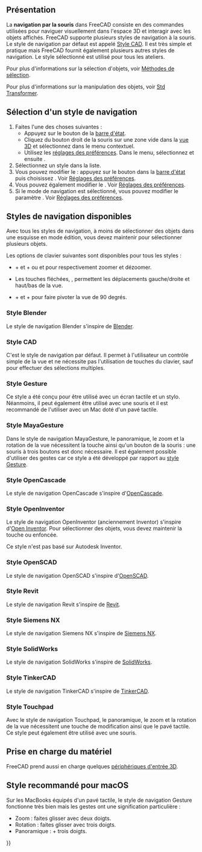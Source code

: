 <languages/>

{{Docnav/fr
|[[Getting_started/fr|Premiers pas]]
|[[Selection_methods/fr|Méthodes de sélection]]
}}

{{TOCright}}

<span id="Overview"></span>
== Présentation ==

La '''navigation par la souris''' dans FreeCAD consiste en des commandes utilisées pour naviguer visuellement dans l'espace 3D et interagir avec les objets affichés. FreeCAD supporte plusieurs styles de navigation à la souris. Le style de navigation par défaut est appelé [[#Style_CAD|Style CAD]]. Il est très simple et pratique mais FreeCAD fournit également plusieurs autres styles de navigation. Le style sélectionné est utilisé pour tous les ateliers.

Pour plus d'informations sur la sélection d'objets, voir [[Selection_methods/fr|Méthodes de sélection]].

Pour plus d'informations sur la manipulation des objets, voir [[Std_TransformManip/fr|Std Transformer]].

<span id="Selecting_a_navigation_style"></span>
== Sélection d'un style de navigation ==

# Faites l'une des choses suivantes :
#* Appuyez sur le bouton {{Button|[[File:NavigationCAD_dark.svg|16px]]}} de la [[Status_bar/fr|barre d'état]].
#* Cliquez du bouton droit de la souris sur une zone vide dans la [[3D_view/fr|vue 3D]] et sélectionnez {{MenuCommand|Styles de navigation}} dans le menu contextuel.
#* Utilisez les [[Preferences_Editor/fr#Navigation|réglages des préférences]]. Dans le menu, sélectionnez {{MenuCommand|Édition → Préférences}} et ensuite {{MenuCommand|Affichage → Navigation → Navigation 3D}}.
# Sélectionnez un style dans la liste.
# Vous pouvez modifier le {{MenuCommand|style d'orbite}} : appuyez sur le bouton {{Button|[[File:NavigationCAD_dark.svg|16px]]}} dans la [[Status_bar/fr|barre d'état]] puis choisissez {{MenuCommand|Paramètres → Style d'orbite}}. Voir [[Preferences_Editor/fr#Navigation|Réglages des préférences]].
# Vous pouvez également modifier le {{MenuCommand|mode de rotation}}. Voir [[Preferences_Editor/fr#Navigation|Réglages des préférences]].
# Si le mode de navigation {{MenuCommand|CAD}} est sélectionné, vous pouvez modifier le paramètre {{MenuCommand|Permettre l'animation}}. Voir [[Preferences_Editor/fr#Navigation|Réglages des préférences]].

<span id="Available_navigation_styles"></span>
== Styles de navigation disponibles ==

Avec tous les styles de navigation, à moins de sélectionner des objets dans une esquisse en mode édition, vous devez maintenir {{KEY|Ctrl}} pour sélectionner plusieurs objets.

Les options de clavier suivantes sont disponibles pour tous les styles :

* {{KEY|Ctrl}} + {{ASCII|43}} et {{KEY|Ctrl}} + {{ASCII|22}} ou {{KEY|PgUp}} et {{KEY|PgDn}} pour respectivement zoomer et dézoomer.
* Les touches fléchées, {{ASCII|17}}{{ASCII|16}}{{ASCII|30}}{{ASCII|31}}, permettent les déplacements gauche/droite et haut/bas de la vue.
* {{KEY|Shift}} + {{ASCII|17}} et {{KEY|Maj}} + {{ASCII|16}} pour faire pivoter la vue de 90 degrés.

<span id="Blender_navigation"></span>
=== Style Blender ===

Le style de navigation Blender s'inspire de [https://www.blender.org Blender].

{{Blender Navigation
|Select_name=Sélection
|Zoom_name=Zoom
|Rotate_view_name=Rotation de la vue
|Pan_name=Panorama

|Shift={{KEY|Maj}}

|Select_text=Cliquez avec le bouton gauche de la souris sur l'objet que vous souhaitez sélectionner.

|Zoom_text=Utilisez la molette de la souris pour zoomer et dézoomer.

Cliquez sur le bouton du milieu de la souris recentre la vue sur l'emplacement du pointeur.

|Rotate_view_text=Maintenez enfoncé le bouton central de la souris, puis déplacez le pointeur.

|Pan_text=Maintenez enfoncé {{KEY|Maj}} et le bouton central de la souris, puis déplacez le pointeur.

Vous pouvez également maintenir enfoncé les boutons gauche et droit de la souris, et déplacer le pointeur.
}}

<span id="CAD_navigation"></span>
===Style CAD===

C'est le style de navigation par défaut. Il permet à l'utilisateur un contrôle simple de la vue et ne nécessite pas l'utilisation de touches du clavier, sauf pour effectuer des sélections multiples.

{{CAD Navigation
|Select_name=Sélection
|Zoom_name=Zoom
|Rotate_view_name=Rotation<br>1ère méthode
|Rotate_view_alt_name=Rotation<br>Méthode alternative
|Pan_name=Panorama

|Ctrl={{KEY|Ctrl}}
|Shift={{KEY|Maj}}

|Select_text=Cliquez avec le bouton gauche de la souris sur l'objet que vous souhaitez sélectionner.

|Zoom_text=Utilisez la molette de la souris pour zoomer et dézoomer.

Cliquez sur le bouton central de la souris recentre la vue sur l'emplacement du pointeur.

|Rotate_view_text=Maintenez enfoncé le bouton central de la souris, puis appuyez et maintenez le bouton gauche de la souris, puis déplacez le pointeur.

Si les boutons sont relâchés avant que vous n'arrêtiez le mouvement de la souris, la vue continue de tourner, si cette option est activée.

|Rotate_view_alt_text=Maintenez enfoncé le bouton central de la souris enfoncé, appuyez ensuite sur le bouton droit de la souris, puis déplacez le pointeur.

Avec cette méthode, le bouton central de la souris peut être relâché si vous maintenez le bouton droit de la souris enfoncé.

Les utilisateurs qui utilisent la souris avec leur main droite peuvent trouver cette méthode plus facile que la première.

|Pan_text=Maintenez enfoncé le bouton central de la souris, puis déplacez le pointeur.

|Zoom_mode_text=Mode zoom : maintenez enfoncés {{KEY|Ctrl}} et {{KEY|Maj}}, appuyez une fois sur le bouton droit de la souris, puis déplacez le pointeur.

|Rotate_view_mode_text=Mode rotation: maintenez enfoncé {{KEY|Maj}}, appuyez une fois sur le bouton droit de la souris, puis déplacez le pointeur.

|Pan_mode_text=Mode panoramique : maintenez enfoncé {{KEY|Ctrl}}, appuyez une fois sur le bouton droit de la souris, puis déplacez le pointeur.
}}

<span id="Gesture_navigation"></span>
=== Style Gesture ===

Ce style a été conçu pour être utilisé avec un écran tactile et un stylo. Néanmoins, il peut également être utilisé avec une souris et il est recommandé de l'utiliser avec un Mac doté d'un pavé tactile.

{{Gesture Navigation
|Select_name=Sélection
|Zoom_name=Zoom
|Rotate_view_name=Rotation de la vue
|Pan_name=Panorama
|Tilt_view_name=Basculement de la vue

|Select_text=Cliquez avec le bouton gauche de la souris sur l'objet que vous souhaitez sélectionner.

|Zoom_text=Utilisez la molette de la souris pour zoomer et dézoomer.

Cliquez sur le bouton central de la souris recentre la vue sur l'emplacement du pointeur. Vous pouvez également diriger le pointeur et appuyer sur la touche {{KEY|H}} du clavier.

|Rotate_view_text=Maintenez enfoncé le bouton gauche de la souris, puis déplacez le pointeur.
Dans [[Sketcher_Workbench/fr|Sketcher]] et les autres modes d'édition, ce comportement est désactivé. Maintenez enfoncé {{KEY|Alt}} en appuyant sur le bouton de la souris pour passer en mode rotation.

|Pan_text=Maintenez enfoncé le bouton droit de la souris, puis déplacez le pointeur.

|Tilt_view_text=Maintenez enfoncés les boutons gauche et droit de la souris, puis déplacez le pointeur latéralement.

|Select_gesture_text=Tapotez pour sélectionner.

|Zoom_gesture_text=Faites glisser deux doigts (pincement) pour les rapprocher ou les éloigner.

|Rotate_view_gesture_text=Glissez avec un doigt pour faire pivoter.

Maintenez enfoncé {{KEY|Alt}} si vous êtes dans [[Sketcher_Workbench/fr|Sketcher]].

|Pan_gesture_text=Faites glisser avec deux doigts.

Vous pouvez également tapoter et maintenir, puis glisser. Cela simule le panoramique avec le bouton droit de la souris.

|Tilt_view_gesture_text=Faites pivoter la ligne imaginaire formée par deux points de contact.

Cette méthode est désactivée par défaut. Pour l'activer, allez dans {{MenuCommand|Édition → Préférences → Affichage → Navigation}} puis décochez la case "Désactiver l’inclinaison par geste de l’écran tactile".
}}

<span id="Maya-Gesture_navigation"></span>
=== Style MayaGesture ===

Dans le style de navigation MayaGesture, le panoramique, le zoom et la rotation de la vue nécessitent la touche {{KEY|Alt}} ainsi qu'un bouton de la souris : une souris à trois boutons est donc nécessaire. Il est également possible d'utiliser des gestes car ce style a été développé par rapport au [[#Style_Gesture|style Gesture]].

{{MayaGesture Navigation
|Select_name=Sélection
|Zoom_name=Zoom
|Rotate_view_name=Rotation de la vue
|Pan_name=Panorama
|Tilt_view_name=Basculement de la vue

|Alt={{KEY|Alt}}

|Select_text=Cliquez avec le bouton gauche de la souris sur l'objet que vous souhaitez sélectionner.

|Zoom_text=Utilisez la molette de la souris pour zoomer et dézoomer.

Vous pouvez également maintenir enfoncé {{KEY|Alt}} et le bouton droit de la souris, puis déplacer le pointeur.

Cliquez sur le bouton central de la souris recentre la vue sur l'emplacement du pointeur. Vous pouvez également diriger le pointeur et appuyer sur la touche {{KEY|H}} du clavier.

|Rotate_view_text=Maintenez enfoncé {{KEY|Alt}} et le bouton gauche de la souris, puis déplacez le pointeur.

|Pan_text=Maintenez enfoncé {{KEY|Alt}} et le bouton central de la souris, puis déplacez le pointeur.

|Tilt_view_text=Maintenez enfoncé {{KEY|Alt}} et les deux boutons gauche et droit de la souris, puis déplacez le pointeur latéralement.
}}

<span id="OpenCascade_navigation"></span>
=== Style OpenCascade ===

Le style de navigation OpenCascade s'inspire d'[https://www.opencascade.com/ OpenCascade].

{{OpenCascade Navigation
|Select_name=Sélection
|Zoom_name=Zoom
|Rotate_view_name=Rotation de la vue
|Pan_name=Panorama

|Ctrl={{KEY|Ctrl}}

|Select_text=Cliquez avec le bouton gauche de la souris sur l'objet que vous souhaitez sélectionner.

|Zoom_text=Utilisez la molette de la souris pour zoomer et dézoomer.

Vous pouvez également maintenir enfoncé {{KEY|Ctrl}} et le bouton gauche de la souris, puis déplacer le pointeur.

|Rotate_view_text=Maintenez enfoncé le bouton central de la souris, appuyez ensuite sur le bouton droit de la souris, puis déplacez le pointeur.

Vous pouvez également maintenir enfoncé {{KEY|Ctrl}} et le bouton droit de la souris, puis déplacer le pointeur.

|Pan_text=Maintenez enfoncé le bouton central de la souris, puis déplacez le pointeur. Il est possible de maintenir {{KEY|Ctrl}}.
}}

<span id="OpenInventor_navigation"></span>
=== Style OpenInventor ===

<div class="mw-translate-fuzzy">
Le style de navigation OpenInventor (anciennement Inventor) s'inspire d'[https://fr.wikipedia.org/wiki/Inventor_(bibliothèque_logicielle) Open Inventor]. Pour sélectionner des objets, vous devez maintenir la touche {{KEY|Maj}} ou {{KEY|Ctrl}} enfoncée.
</div>

Ce style n'est pas basé sur Autodesk Inventor.

{{OpenInventor Navigation
|Select_name=Sélection
|Zoom_name=Zoom
|Rotate_view_name=Rotation de la vue
|Pan_name=Panorama

|Shift={{KEY|Maj}}

|Select_text=Maintenez enfoncé {{KEY|Maj}}, puis appuyez sur le bouton gauche de la souris sur un objet que vous souhaitez sélectionner.

Maintenez enfoncé {{KEY|Ctrl}} à la place pour sélectionner plusieurs objets.

|Zoom_text=Utilisez la molette de la souris pour zoomer et dézoomer.

Vous pouvez également maintenir enfoncé le bouton central de la souris, puis maintenir le bouton gauche de la souris enfoncé et déplacer le pointeur.

Cliquez sur le bouton central de la souris recentre la vue sur l'emplacement du pointeur.

|Rotate_view_text=Maintenez enfoncé le bouton gauche de la souris, puis déplacez le pointeur.

|Pan_text=Maintenez enfoncé le bouton central de la souris, puis déplacez le pointeur.
}}

<span id="OpenSCAD_navigation"></span>
===Style OpenSCAD===

Le style de navigation OpenSCAD s'inspire d'[https://openscad.org/ OpenSCAD].

{{OpenSCAD_Navigation
|Select_name=Sélection
|Zoom_name=Zoom
|Rotate_view_name=Rotation de la vue
|Pan_name=Panorama

|Shift={{KEY|Maj}}

|Select_text=Cliquez avec le bouton gauche de la souris sur l'objet que vous souhaitez sélectionner.

{{VersionMinus/fr|0.21}} Maintenez enfoncés {{KEY|Ctrl}} et {{KEY|Maj}} lorsque vous appuyez sur le bouton de la souris pour faire glisser un objet dans une esquisse en mode édition.

|Zoom_text=Utilisez la molette de la souris pour zoomer et dézoomer.

Vous pouvez également maintenir enfoncé le bouton central de la souris, puis déplacez le pointeur.

Ou maintenir enfoncé {{KEY|Maj}} et le bouton droit de la souris, puis déplacez le pointeur.

|Rotate_view_text=Maintenez enfoncé le bouton gauche de la souris, puis déplacez le pointeur.

Sinon, lorsqu'une esquisse est en mode édition, maintenez enfoncé le bouton central de la souris, puis appuyez sur le bouton droit de la souris et maintenez-le enfoncé, puis déplacez le pointeur.

|Pan_text=Maintenez enfoncé le bouton droit de la souris, puis déplacez le pointeur.
}}

<span id="Revit_navigation"></span>
=== Style Revit ===

Le style de navigation Revit s'inspire de [https://fr.wikipedia.org/wiki/Revit Revit].

{{Revit Navigation
|Select_name=Sélection
|Zoom_name=Zoom
|Rotate_view_name=Rotation de la vue
|Pan_name=Panorama

|Shift={{KEY|Maj}}

|Select_text=Cliquez avec le bouton gauche de la souris sur l'objet que vous souhaitez sélectionner.

|Zoom_text=Utilisez la molette de la souris pour zoomer et dézoomer.

Cliquez sur le bouton central de la souris recentre la vue sur l'emplacement du pointeur.

|Rotate_view_text=Maintenez enfoncé {{KEY|Maj}} et le bouton central de la souris, puis déplacez le pointeur.

Vous pouvez également maintenir enfoncé le bouton central de la souris, puis maintenir enfoncé le bouton droit de la souris et déplacer le pointeur.

|Pan_text=Maintenez enfoncé le bouton central de la souris, puis déplacez le pointeur.

Vous pouvez également maintenir enfoncé les boutons gauche et droit de la souris, et déplacer le pointeur.
}}

<span id="Siemens_NX_navigation"></span>
=== Style Siemens NX ===

{{Version/fr|1.1}}

Le style de navigation Siemens NX s'inspire de [https://fr.wikipedia.org/wiki/NX_(Unigraphics) Siemens NX].

{{SiemensNX_Navigation
|Select_name=Sélection
|Zoom_name=Zoom
|Rotate_view_name=Rotation de la vue
|Pan_name=Panorama

|Shift={{KEY|Maj}}

|Select_text=Cliquez avec le bouton gauche de la souris sur l'objet que vous souhaitez sélectionner.

|Zoom_text=Utilisez la molette de la souris pour zoomer et dézoomer.

Vous pouvez également maintenir enfoncé le bouton central de la souris, puis maintenir le bouton gauche de la souris enfoncé et déplacer le pointeur.

Cliquez sur le bouton central de la souris recentre la vue sur l'emplacement du pointeur.

|Rotate_view_text=Maintenez enfoncé le bouton central de la souris, puis déplacez le pointeur.

|Pan_text=Maintenez enfoncé {{KEY|Maj}} et le bouton central de la souris, puis déplacez le pointeur.

Vous pouvez également maintenir enfoncé le bouton central de la souris, puis aussi le bouton droit, et déplacer le pointeur.
}}

<span id="SolidWorks_navigation"></span>
=== Style SolidWorks ===

{{Version/fr|1.1}}

Le style de navigation SolidWorks s'inspire de [https://en.wikipedia.org/wiki/SolidWorks SolidWorks].

{{SolidWorks_Navigation
|Select_name=Sélection
|Zoom_name=Zoom
|Rotate_view_name=Rotation de la vue
|Pan_name=Panorama

|Ctrl={{KEY|Ctrl}}
|Shift={{KEY|Maj}}

|Select_text=Cliquez avec le bouton gauche de la souris sur l'objet que vous souhaitez sélectionner.

|Zoom_text=Utilisez la molette de la souris pour zoomer et dézoomer.

Vous pouvez également maintenir enfoncé {{KEY|Maj}} et le bouton central de la souris, puis déplacer le pointeur.

Cliquez sur le bouton central de la souris recentre la vue sur l'emplacement du pointeur.

|Rotate_view_text=Maintenez enfoncé le bouton central de la souris, puis déplacez le pointeur.

|Pan_text=Maintenez enfoncé {{KEY|Ctrl}} et le bouton central de la souris, puis déplacez le pointeur.
}}

<span id="TinkerCAD_navigation"></span>
===Style TinkerCAD===

Le style de navigation TinkerCAD s'inspire de [https://fr.wikipedia.org/wiki/Tinkercad TinkerCAD].

{{TinkerCAD Navigation
|Select_name=Sélection
|Zoom_name=Zoom
|Rotate_view_name=Rotation de la vue
|Pan_name=Panorama

|Select_text=Cliquez avec le bouton gauche de la souris sur l'objet que vous souhaitez sélectionner.

|Zoom_text=Utilisez la molette de la souris pour zoomer et dézoomer.

|Rotate_view_text=Maintenez enfoncé le bouton droit de la souris, puis déplacez le pointeur.

|Pan_text=Maintenez enfoncé le bouton central de la souris, puis déplacez le pointeur.
}}

<span id="Touchpad_navigation"></span>
=== Style Touchpad ===

Avec le style de navigation Touchpad, le panoramique, le zoom et la rotation de la vue nécessitent une touche de modification ainsi que le pavé tactile. Ce style peut également être utilisé avec une souris.

{{Touchpad Navigation
|Select_name=Sélection
|Zoom_name=Zoom
|Rotate_view_name=Rotation de la vue
|Pan_name=Panorama

|Ctrl={{KEY|Ctrl}}
|Shift={{KEY|Maj}}
|Alt={{KEY|Alt}}

|Select_text=Cliquez avec le bouton gauche de la souris sur l'objet que vous souhaitez sélectionner.

|Zoom_text=Maintenez enfoncés {{KEY|Ctrl}} et {{KEY|Maj}}, puis déplacez le pointeur.

|Rotate_view_text=Maintenez enfoncé {{KEY|Alt}}, puis déplacez le pointeur.

Vous pouvez également maintenir enfoncé {{KEY|Maj}} et le bouton gauche de la souris, puis déplacer le pointeur.

|Pan_text=Maintenez enfoncé {{KEY|Maj}}, puis déplacez le pointeur.
}}

<span id="Hardware_support"></span>
== Prise en charge du matériel==

FreeCAD prend aussi en charge quelques [[3D_input_devices/fr|périphériques d'entrée 3D]].

<span id="Recommended_navigation_for_macOS"></span>
== Style recommandé pour macOS ==

Sur les MacBooks équipés d'un pavé tactile, le style de navigation Gesture fonctionne très bien mais les gestes ont une signification particulière :
* Zoom : faites glisser avec deux doigts.
* Rotation : faites glisser avec trois doigts.
* Panoramique : {{KEY|Ctrl}} + trois doigts.


{{Docnav/fr
|[[Getting_started/fr|Premiers pas]]
|[[Selection_methods/fr|Méthodes de sélection]]
}}

{{Userdocnavi{{#translation:}}}}
